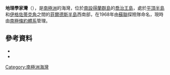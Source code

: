 {{coord|62|13|S|59|2|W|source:GNIS|display=title}}

'''地理學家灣'''（{{lang-en|Geographers Cove}}），是[[南極洲|南極洲]]的海灣，位於[[南設得蘭群島|南設得蘭群島]]的[[喬治王島|喬治王島]]，處於[[平頂半島|平頂半島]]和[[伊格佐蒂克角|伊格佐蒂克角]]之間的[[菲爾德斯半島|菲爾德斯半島]]西南部，在1968年由[[蘇聯|蘇聯]]探險隊命名，現時由[[南極條約體系|南極條約體系]]管理。

==參考資料==
*{{cite gnis | type = antarid | id = 5580| name = Geographers Cove | accessdate = 2012-04-19}}
*{{usgs-gazetteer|id=5580}}

{{Antarctica-geo-stub}}
[[Category:南極洲海灣|Category:南極洲海灣]]